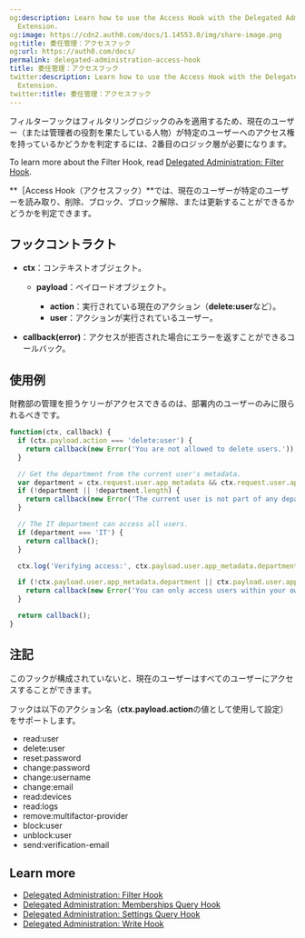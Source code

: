 ```yaml
---
og:description: Learn how to use the Access Hook with the Delegated Administration
  Extension.
og:image: https://cdn2.auth0.com/docs/1.14553.0/img/share-image.png
og:title: 委任管理：アクセスフック
og:url: https://auth0.com/docs/
permalink: delegated-administration-access-hook
title: 委任管理：アクセスフック
twitter:description: Learn how to use the Access Hook with the Delegated Administration
  Extension.
twitter:title: 委任管理：アクセスフック
---
```


フィルターフックはフィルタリングロジックのみを適用するため、現在のユーザー（または管理者の役割を果たしている人物）が特定のユーザーへのアクセス権を持っているかどうかを判定するには、2番目のロジック層が必要になります。

To learn more about the Filter Hook, read [Delegated Administration: Filter Hook](/docs/customize/extensions/delegated-administration-extension/delegated-administration-hooks/delegated-administration-filter-hook).

**［Access Hook（アクセスフック）**では、現在のユーザーが特定のユーザーを読み取り、削除、ブロック、ブロック解除、または更新することができるかどうかを判定できます。

## フックコントラクト

* **ctx**：コンテキストオブジェクト。

  + **payload**：ペイロードオブジェクト。

    - **action**：実行されている現在のアクション（**delete:user**など）。
    - **user**：アクションが実行されているユーザー。
* **callback(error)**：アクセスが拒否された場合にエラーを返すことができるコールバック。

## 使用例

財務部の管理を担うケリーがアクセスできるのは、部署内のユーザーのみに限られるべきです。

```javascript lines
function(ctx, callback) {
  if (ctx.payload.action === 'delete:user') {
    return callback(new Error('You are not allowed to delete users.'));
  }

  // Get the department from the current user's metadata.
  var department = ctx.request.user.app_metadata && ctx.request.user.app_metadata.department;
  if (!department || !department.length) {
    return callback(new Error('The current user is not part of any department.'));
  }

  // The IT department can access all users.
  if (department === 'IT') {
    return callback();
  }

  ctx.log('Verifying access:', ctx.payload.user.app_metadata.department, department);

  if (!ctx.payload.user.app_metadata.department || ctx.payload.user.app_metadata.department !== department) {
    return callback(new Error('You can only access users within your own department.'));
  }

  return callback();
}
```






## 注記

このフックが構成されていないと、現在のユーザーはすべてのユーザーにアクセスすることができます。

フックは以下のアクション名（**ctx.payload.action**の値として使用して設定）をサポートします。

* read:user
* delete:user
* reset:password
* change:password
* change:username
* change:email
* read:devices
* read:logs
* remove:multifactor-provider
* block:user
* unblock:user
* send:verification-email

## Learn more

* [Delegated Administration: Filter Hook](/docs/customize/extensions/delegated-administration-extension/delegated-administration-hooks/delegated-administration-filter-hook)
* [Delegated Administration: Memberships Query Hook](/docs/customize/extensions/delegated-administration-extension/delegated-administration-hooks/delegated-administration-memberships-query-hook)
* [Delegated Administration: Settings Query Hook](/docs/customize/extensions/delegated-administration-extension/delegated-administration-hooks/delegated-administration-settings-query-hook)
* [Delegated Administration: Write Hook](/docs/customize/extensions/delegated-administration-extension/delegated-administration-hooks/delegated-administration-write-hook)